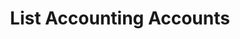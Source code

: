 ---
title: 'List Accounting Accounts'
description: 'List Accounting Accounts'
openapi: "/openapi/openapi.yaml GET /accountingaccounts/{companyId}"
---